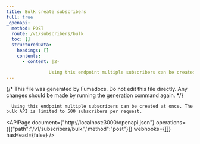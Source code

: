 ```yaml
---
title: Bulk create subscribers
full: true
_openapi:
  method: POST
  route: /v1/subscribers/bulk
  toc: []
  structuredData:
    headings: []
    contents:
      - content: |2-

                Using this endpoint multiple subscribers can be created at once. The bulk API is limited to 500 subscribers per request.
---
```


{/* This file was generated by Fumadocs. Do not edit this file directly. Any changes should be made by running the generation command again. */}


      Using this endpoint multiple subscribers can be created at once. The bulk API is limited to 500 subscribers per request.
    

<APIPage document={"http://localhost:3000/openapi.json"} operations={[{"path":"/v1/subscribers/bulk","method":"post"}]} webhooks={[]} hasHead={false} />